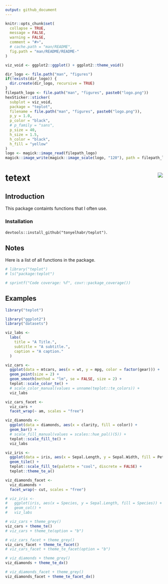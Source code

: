 ```yaml
---
output: github_document
---
```


```r
knitr::opts_chunk$set(
  collapse = TRUE,
  message = FALSE,
  warning = FALSE,
  comment = "#>",
  # cache.path = "man/README",
  fig.path = "man/README/README-"
)
```

```r
viz_void <- ggplot2::ggplot() + ggplot2::theme_void()

dir_logo <- file.path("man", "figures")
if(!exists(dir_logo)) {
  dir.create(dir_logo, recursive = TRUE)
}
filepath_logo <- file.path("man", "figures", paste0("logo.png"))
hexSticker::sticker(
  subplot = viz_void,
  package = "teplot",
  filename = file.path("man", "figures", paste0("logo.png")),
  p_y = 1.0,
  p_color = "black",
  # p_family = "sans",
  p_size = 40,
  h_size = 1.5,
  h_color = "black",
  h_fill = "yellow"
)
logo <- magick::image_read(filepath_logo)
magick::image_write(magick::image_scale(logo, "120"), path = filepath_logo)
```

# tetext <img src="man/figures/logo.png" align="right"/>

##  Introduction

This package containts functions that I often use.

### Installation

`devtools::install_github("tonyelhabr/teplot")`.

## Notes

Here is a list of all functions in the package.

```r
# library("teplot")
# ls("package:teplot")
```

```r
# sprintf("Code coverage: %f", covr::package_coverage())
```


## Examples

```r
library("teplot")
```

```r
library("ggplot2")
library("datasets")

viz_labs <-
  labs(
    title = "A Title.",
    subtitle = "A subtitle.",
    caption = "A caption."
  )

viz_cars <-
  ggplot(data = mtcars, aes(x = wt, y = mpg, color = factor(gear))) +
  geom_point(size = 2) +
  geom_smooth(method = "lm", se = FALSE, size = 2) +
  teplot::scale_color_te() +
  # scale_color_manual(values = unname(teplot::te_colors)) +
  viz_labs

viz_cars_facet <-
  viz_cars +
  facet_wrap(~ am, scales = "free")

viz_diamonds <-
  ggplot(data = diamonds, aes(x = clarity, fill = color)) +
  geom_bar() +
  # scale_fill_manual(values = scales::hue_pal()(5)) +
  teplot::scale_fill_te() +
  viz_labs

viz_iris <-
  ggplot(data = iris, aes(x = Sepal.Length, y = Sepal.Width, fill = Petal.Length)) +
  geom_tile() +
  teplot::scale_fill_te(palette = "cool", discrete = FALSE) +
  teplot::theme_te_a()

viz_diamonds_facet <-
  viz_diamonds +
  facet_wrap(~ cut, scales = "free")

# viz_iris <-
#   ggplot(iris, aes(x = Species, y = Sepal.Length, fill = Species)) +
#   geom_col() +
#   viz_labs

# viz_cars + theme_grey()
viz_cars + theme_te()
# viz_cars + theme_te(option = "b")

# viz_cars_facet + theme_grey()
viz_cars_facet + theme_te_facet()
# viz_cars_facet + theme_te_facet(option = "b")

# viz_diamonds + theme_grey()
viz_diamonds + theme_te_dx()

# viz_diamonds_facet + theme_grey()
viz_diamonds_facet + theme_te_facet_dx()
```
